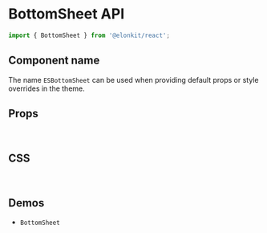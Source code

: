
<Meta title="Components API/BottomSheet" />

# BottomSheet API

```js
import { BottomSheet } from '@elonkit/react';
```

## Component name

The name `ESBottomSheet` can be used when providing default props or style overrides in the theme.

## Props

<TableInterface name="BottomSheetProps" variant="props" />

<br />

## CSS

<TableInterface name="BottomSheetClasses" variant="css" />

<br />

## Demos

<ul>
  <li>
    <LinkTo kind="components-BottomSheet" story="demo">
      <code>BottomSheet</code>
    </LinkTo>
  </li>
</ul>
